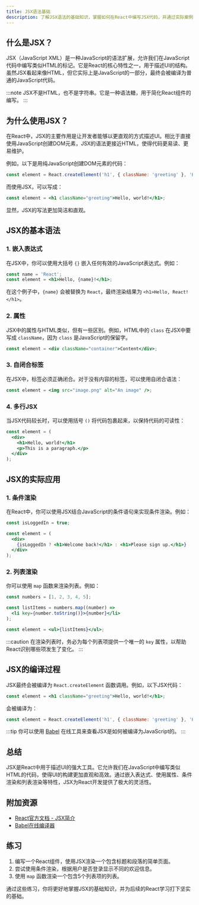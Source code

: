 ```yaml
---
title: JSX语法基础
description: 了解JSX语法的基础知识，掌握如何在React中编写JSX代码，并通过实际案例理解其应用场景。
---
```


## 什么是JSX？

JSX（JavaScript XML）是一种JavaScript的语法扩展，允许我们在JavaScript代码中编写类似HTML的标记。它是React的核心特性之一，用于描述UI的结构。虽然JSX看起来像HTML，但它实际上是JavaScript的一部分，最终会被编译为普通的JavaScript代码。

:::note
JSX不是HTML，也不是字符串。它是一种语法糖，用于简化React组件的编写。
:::

## 为什么使用JSX？

在React中，JSX的主要作用是让开发者能够以更直观的方式描述UI。相比于直接使用JavaScript创建DOM元素，JSX的语法更接近HTML，使得代码更易读、更易维护。

例如，以下是用纯JavaScript创建DOM元素的代码：

```javascript
const element = React.createElement('h1', { className: 'greeting' }, 'Hello, world!');
```

而使用JSX，可以写成：

```jsx
const element = <h1 className="greeting">Hello, world!</h1>;
```

显然，JSX的写法更加简洁和直观。

## JSX的基本语法

### 1. 嵌入表达式

在JSX中，你可以使用大括号 `{}` 嵌入任何有效的JavaScript表达式。例如：

```jsx
const name = 'React';
const element = <h1>Hello, {name}!</h1>;
```

在这个例子中，`{name}` 会被替换为 `React`，最终渲染结果为 `<h1>Hello, React!</h1>`。

### 2. 属性

JSX中的属性与HTML类似，但有一些区别。例如，HTML中的 `class` 在JSX中要写成 `className`，因为 `class` 是JavaScript的保留字。

```jsx
const element = <div className="container">Content</div>;
```

### 3. 自闭合标签

在JSX中，标签必须正确闭合。对于没有内容的标签，可以使用自闭合语法：

```jsx
const element = <img src="image.png" alt="An image" />;
```

### 4. 多行JSX

当JSX代码较长时，可以使用括号 `()` 将代码包裹起来，以保持代码的可读性：

```jsx
const element = (
  <div>
    <h1>Hello, world!</h1>
    <p>This is a paragraph.</p>
  </div>
);
```

## JSX的实际应用

### 1. 条件渲染

在React中，你可以使用JSX结合JavaScript的条件语句来实现条件渲染。例如：

```jsx
const isLoggedIn = true;

const element = (
  <div>
    {isLoggedIn ? <h1>Welcome back!</h1> : <h1>Please sign up.</h1>}
  </div>
);
```

### 2. 列表渲染

你可以使用 `map` 函数来渲染列表。例如：

```jsx
const numbers = [1, 2, 3, 4, 5];

const listItems = numbers.map((number) =>
  <li key={number.toString()}>{number}</li>
);

const element = <ul>{listItems}</ul>;
```

:::caution
在渲染列表时，务必为每个列表项提供一个唯一的 `key` 属性，以帮助React识别哪些项发生了变化。
:::

## JSX的编译过程

JSX最终会被编译为 `React.createElement` 函数调用。例如，以下JSX代码：

```jsx
const element = <h1 className="greeting">Hello, world!</h1>;
```

会被编译为：

```javascript
const element = React.createElement('h1', { className: 'greeting' }, 'Hello, world!');
```

:::tip
你可以使用 [Babel](https://babeljs.io/) 在线工具来查看JSX是如何被编译为JavaScript的。
:::

## 总结

JSX是React中用于描述UI的强大工具。它允许我们在JavaScript中编写类似HTML的代码，使得UI的构建更加直观和高效。通过嵌入表达式、使用属性、条件渲染和列表渲染等特性，JSX为React开发提供了极大的灵活性。

## 附加资源

- [React官方文档 - JSX简介](https://reactjs.org/docs/introducing-jsx.html)
- [Babel在线编译器](https://babeljs.io/repl)

## 练习

1. 编写一个React组件，使用JSX渲染一个包含标题和段落的简单页面。
2. 尝试使用条件渲染，根据用户是否登录显示不同的欢迎信息。
3. 使用 `map` 函数渲染一个包含5个列表项的列表。

通过这些练习，你将更好地掌握JSX的基础知识，并为后续的React学习打下坚实的基础。